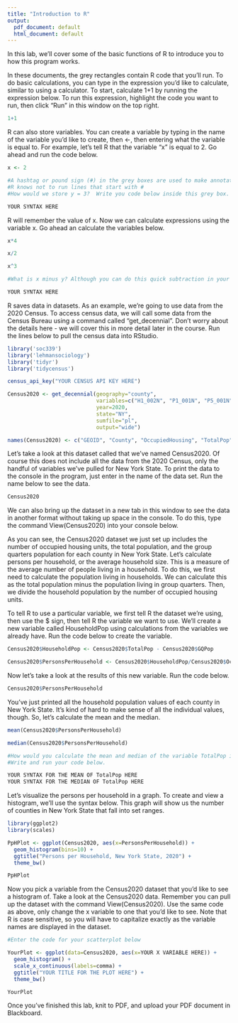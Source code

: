```yaml
---
title: "Introduction to R"
output:
  pdf_document: default
  html_document: default
---
```


In this lab, we'll cover some of the basic functions of R to introduce you to how this program works.

In these documents, the grey rectangles contain R code that you'll run.  To do basic calculations, you can type in the expression you'd like to calculate, similar to using a calculator.  To start, calculate 1+1 by running the expression below.  To run this expression, highlight the code you want to run, then click "Run" in this window on the top right.
 
```r

1+1

```

R can also store variables. You can create a variable by typing in the name of the variable you'd like to create, then <-, then entering what the variable is equal to. For example, let's tell R that the variable "x" is equal to 2.  Go ahead and run the code below.

```r

x <- 2

#A hashtag or pound sign (#) in the grey boxes are used to make annotations.
#R knows not to run lines that start with #
#How would we store y = 3?  Write you code below inside this grey box.

YOUR SYNTAX HERE

```

R will remember the value of x. Now we can calculate expressions using the variable x. Go ahead an calculate the variables below.

```r

x*4

x/2

x^3

#What is x minus y? Although you can do this quick subtraction in your head, write in the syntax below to calculate this.

YOUR SYNTAX HERE

```

R saves data in datasets. As an example, we're going to use data from the 2020 Census. To access census data, we will call some data from the Census Bureau using a command called "get_decennial". Don't worry about the details here - we will cover this in more detail later in the course. Run the lines below to pull the census data into RStudio.

```r

library('soc339')
library('lehmansociology')
library('tidyr')
library('tidycensus')

census_api_key("YOUR CENSUS API KEY HERE")

Census2020 <- get_decennial(geography="county", 
                            variables=c("H1_002N", "P1_001N", "P5_001N"), 
                            year=2020, 
                            state="NY",
                            sumfile="pl",
                            output="wide")

names(Census2020) <- c("GEOID", "County", "OccupiedHousing", "TotalPop", "GQPop")

```

Let's take a look at this dataset called that we've named Census2020. Of course this does not include all the data from the 2020 Census, only the handful of variables we've pulled for New York State. To print the data to the console in the program, just enter in the name of the data set. Run the name below to see the data.

```r

Census2020

```

We can also bring up the dataset in a new tab in this window to see the data in another format without taking up space in the console. To do this, type the command View(Census2020) into your console below.

As you can see, the Census2020 dataset we just set up includes the number of occupied housing units, the total population, and the group quarters population for each county in New York State. Let's calculate persons per household, or the average household size. This is a measure of the average number of people living in a household. To do this, we first need to calculate the population living in households. We can calculate this as the total population minus the population living in group quarters. Then, we divide the household population by the number of occupied housing units.

To tell R to use a particular variable, we first tell R the dataset we're using, then use the $ sign, then tell R the variable we want to use. We'll create a new variable called HouseholdPop using calculations from the variables we already have. Run the code below to create the variable.

```r

Census2020$HouseholdPop <- Census2020$TotalPop - Census2020$GQPop

Census2020$PersonsPerHousehold <- Census2020$HouseholdPop/Census2020$OccupiedHousing

```

Now let's take a look at the results of this new variable. Run the code below.

```r

Census2020$PersonsPerHousehold

```  

You've just printed all the household population values of each county in New York State.  It's kind of hard to make sense of all the individual values, though. So, let's calculate the mean and the median.

```r

mean(Census2020$PersonsPerHousehold)

median(Census2020$PersonsPerHousehold)

#How would you calculate the mean and median of the variable TotalPop in our Census2020 dataset?
#Write and run your code below.

YOUR SYNTAX FOR THE MEAN OF TotalPop HERE
YOUR SYNTAX FOR THE MEDIAN OF TotalPop HERE

```

Let's visualize the persons per household in a graph. To create and view a histogram, we'll use the syntax below. This graph will show us the number of counties in New York State that fall into set ranges.

```r

library(ggplot2)
library(scales)

PpHPlot <- ggplot(Census2020, aes(x=PersonsPerHousehold)) + 
  geom_histogram(bins=10) + 
  ggtitle("Persons per Household, New York State, 2020") +
  theme_bw()

PpHPlot

```

Now you pick a variable from the Census2020 dataset that you'd like to see a histogram of.  Take a look at the Census2020 data. Remember you can pull up the dataset with the command View(Census2020).  Use the same code as above, only change the x variable to one that you'd like to see. Note that R is case sensitive, so you will have to capitalize exactly as the variable names are displayed in the dataset.

```r

#Enter the code for your scatterplot below

YourPlot <- ggplot(data=Census2020, aes(x=YOUR X VARIABLE HERE)) + 
  geom_histogram() + 
  scale_x_continuous(labels=comma) +
  ggtitle("YOUR TITLE FOR THE PLOT HERE") +
  theme_bw()

YourPlot

```

Once you've finished this lab, knit to PDF, and upload your PDF document in Blackboard.


